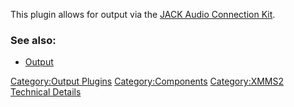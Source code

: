 {{Navbar}}

This plugin allows for output via the [http://jackit.sf.net JACK Audio Connection Kit].

===See also:===
* [[Component:Output | Output]]

[[Category:Output Plugins]]
[[Category:Components]]
[[Category:XMMS2 Technical Details]]
